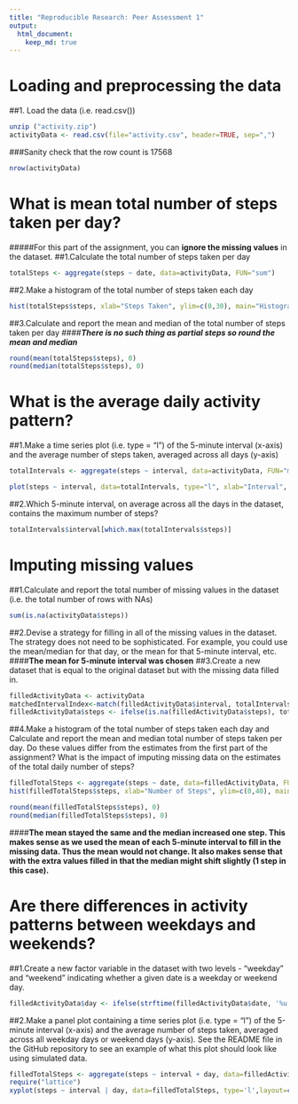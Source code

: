 ```yaml
---
title: "Reproducible Research: Peer Assessment 1"
output: 
  html_document:
    keep_md: true
---
```



# Loading and preprocessing the data
##1. Load the data (i.e. read.csv())
```r
unzip ("activity.zip")
activityData <- read.csv(file="activity.csv", header=TRUE, sep=",")
```
###Sanity check that the row count is 17568
```r
nrow(activityData)
```

# What is mean total number of steps taken per day?
#####For this part of the assignment, you can **ignore the missing values** in the dataset.
##1.Calculate the total number of steps taken per day
```r
totalSteps <- aggregate(steps ~ date, data=activityData, FUN="sum")
```
##2.Make a histogram of the total number of steps taken each day
```r
hist(totalSteps$steps, xlab="Steps Taken", ylim=c(0,30), main="Histogram of Steps Taken")
```

##3.Calculate and report the mean and median of the total number of steps taken per day
####_**There is no such thing as partial steps so round the mean and median**_
```r
round(mean(totalSteps$steps), 0)
round(median(totalSteps$steps), 0)
```
# What is the average daily activity pattern?
##1.Make a time series plot (i.e. type = "l") of the 5-minute interval (x-axis) and the average number of steps taken, averaged across all days (y-axis)
```r
totalIntervals <- aggregate(steps ~ interval, data=activityData, FUN="mean")

plot(steps ~ interval, data=totalIntervals, type="l", xlab="Interval", ylab="Number of Steps")
```

##2.Which 5-minute interval, on average across all the days in the dataset, contains the maximum number of steps?
```r
totalIntervals$interval[which.max(totalIntervals$steps)]
```
# Imputing missing values
##1.Calculate and report the total number of missing values in the dataset (i.e. the total number of rows with NAs)
```r
sum(is.na(activityData$steps))
```
##2.Devise a strategy for filling in all of the missing values in the dataset. The strategy does not need to be sophisticated. For example, you could use the mean/median for that day, or the mean for that 5-minute interval, etc.
####**The mean for 5-minute interval was chosen**
##3.Create a new dataset that is equal to the original dataset but with the missing data filled in.
```r
filledActivityData <- activityData
matchedIntervalIndex<-match(filledActivityData$interval, totalIntervals$interval)
filledActivityData$steps <- ifelse(is.na(filledActivityData$steps), totalIntervals$steps[matchedIntervalIndex], filledActivityData$steps)
```
##4.Make a histogram of the total number of steps taken each day and Calculate and report the mean and median total number of steps taken per day. Do these values differ from the estimates from the first part of the assignment? What is the impact of imputing missing data on the estimates of the total daily number of steps?

```r
filledTotalSteps <- aggregate(steps ~ date, data=filledActivityData, FUN="sum")
hist(filledTotalSteps$steps, xlab="Number of Steps", ylim=c(0,40), main="Histogram of Steps Taken (Missing Step Filled In)")

round(mean(filledTotalSteps$steps), 0)
round(median(filledTotalSteps$steps), 0)
```
####**The mean stayed the same and the median increased one step. This makes sense as we used the mean of each 5-minute interval to fill in the missing data. Thus the mean would not change. It also makes sense that with the extra values filled in that the median might shift slightly (1 step in this case).**

# Are there differences in activity patterns between weekdays and weekends?
##1.Create a new factor variable in the dataset with two levels - "weekday" and "weekend" indicating whether a given date is a weekday or weekend day.
```r
filledActivityData$day <- ifelse(strftime(filledActivityData$date, '%u') < 6, "weekday", "weekend")
```
##2.Make a panel plot containing a time series plot (i.e. type = "l") of the 5-minute interval (x-axis) and the average number of steps taken, averaged across all weekday days or weekend days (y-axis). See the README file in the GitHub repository to see an example of what this plot should look like using simulated data.
```r
filledTotalSteps <- aggregate(steps ~ interval + day, data=filledActivityData, mean)
require("lattice")
xyplot(steps ~ interval | day, data=filledTotalSteps, type='l',layout=c(1,2), xlab="Interval", ylab="Number of Steps")
```